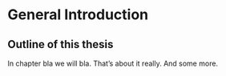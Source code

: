 # General Introduction

## Outline of this thesis

In chapter bla we will bla. That's about it really. And some more.
